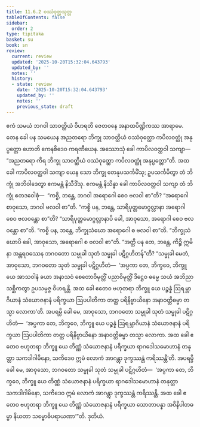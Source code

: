 ```yaml
---
title: 11.6.2 ဝဿံဝုတ္ထသုတ္တ
tableOfContents: false
sidebar:
  order: 2
type: tipitaka
basket: su
book: sn
review:
  current: review
  updated: '2025-10-20T15:32:04.643793'
  updated_by: ''
  notes: ''
  history:
  - state: review
    date: '2025-10-20T15:32:04.643793'
    updated_by: ''
    notes: ''
    previous_state: draft
---
```



<DynamicBreadcrumb />


<ReviewStatus review={frontmatter.review} showDetails={true} />

<HypothesisAnnotation frontmatter={frontmatter} />

<Division number="1048" book="sn" e="ch" v="18" p="435">

<Paragraph number="2097" book="sn">
ဧကံ သမယံ ဘဂဝါ သာဝတ္ထိယံ ဝိဟရတိ ဇေတဝနေ အနာထပိဏ္ဍိကဿ အာရာမေ. တေန ခေါ ပန သမယေန အညတရော ဘိက္ခု သာဝတ္ထိယံ ဝဿံဝုတ္ထော ကပိလဝတ္ထုံ အနုပ္ပတ္တော ဟောတိ ကေနစိဒေဝ ကရဏီယေန. အဿောသုံ ခေါ ကာပိလဝတ္ထဝါ သကျာ—  “အညတရော ကိရ ဘိက္ခု သာဝတ္ထိယံ ဝဿံဝုတ္ထော ကပိလဝတ္ထုံ အနုပ္ပတ္တော”တိ.
</Paragraph>

<Paragraph number="2098" book="sn">
အထ ခေါ ကာပိလဝတ္ထဝါ သကျာ ယေန သော ဘိက္ခု တေနုပသင်္ကမိံသု; ဥပသင်္ကမိတွာ တံ ဘိက္ခုံ အဘိဝါဒေတွာ ဧကမန္တံ နိသီဒိံသု. ဧကမန္တံ နိသိန္နာ ခေါ ကာပိလဝတ္ထဝါ သကျာ တံ ဘိက္ခုံ ဧတဒဝေါစုံ—  “ကစ္စိ, ဘန္တေ, ဘဂဝါ အရောဂေါ စေဝ ဗလဝါ စာ”တိ? “အရောဂေါ စာဝုသော, ဘဂဝါ ဗလဝါ စာ”တိ.
</Paragraph>

<Paragraph number="2099" book="sn">
“ကစ္စိ ပန, ဘန္တေ, သာရိပုတ္တမောဂ္ဂလ္လာနာ အရောဂါ စေဝ ဗလဝန္တော စာ”တိ? “သာရိပုတ္တမောဂ္ဂလ္လာနာပိ ခေါ, အာဝုသော, အရောဂါ စေဝ ဗလဝန္တော စာ”တိ.
</Paragraph>

<Paragraph number="2100" book="sn">
“ကစ္စိ ပန, ဘန္တေ, ဘိက္ခုသံဃော အရောဂေါ စ ဗလဝါ စာ”တိ. “ဘိက္ခုသံဃောပိ ခေါ, အာဝုသော, အရောဂေါ စ ဗလဝါ စာ”တိ.
</Paragraph>

<Paragraph number="2101" book="sn">
“အတ္ထိ ပန တေ, ဘန္တေ, ကိဉ္စိ ဣမိနာ အန္တရဝဿေန ဘဂဝတော သမ္မုခါ သုတံ သမ္မုခါ ပဋိဂ္ဂဟိတန်”တိ? “သမ္မုခါ မေတံ, အာဝုသော, ဘဂဝတော သုတံ သမ္မုခါ ပဋိဂ္ဂဟိတံ—  ‘အပ္ပကာ တေ, ဘိက္ခဝေ, ဘိက္ခူ ယေ အာသဝါနံ ခယာ အနာသဝံ စေတောဝိမုတ္တိံ ပညာဝိမုတ္တိံ ဒိဋ္ဌေဝ ဓမ္မေ သယံ အဘိညာ သစ္ဆိကတွာ ဥပသမ္ပဇ္ဇ ဝိဟရန္တိ. အထ ခေါ ဧတေဝ ဗဟုတရာ ဘိက္ခူ ယေ ပဉ္စန္နံ ဩရမ္ဘာဂိယာနံ သံယောဇနာနံ ပရိက္ခယာ ဩပပါတိကာ တတ္ထ ပရိနိဗ္ဗာယိနော အနာဝတ္တိဓမ္မာ တသ္မာ လောကာ’တိ.
</Paragraph>

<Paragraph number="2102" book="sn">
အပရမ္ပိ ခေါ မေ, အာဝုသော, ဘဂဝတော သမ္မုခါ သုတံ သမ္မုခါ ပဋိဂ္ဂဟိတံ—  ‘အပ္ပကာ တေ, ဘိက္ခဝေ, ဘိက္ခူ ယေ ပဉ္စန္နံ ဩရမ္ဘာဂိယာနံ သံယောဇနာနံ ပရိက္ခယာ ဩပပါတိကာ တတ္ထ ပရိနိဗ္ဗာယိနော အနာဝတ္တိဓမ္မာ တသ္မာ လောကာ. အထ ခေါ ဧတေဝ ဗဟုတရာ ဘိက္ခူ ယေ တိဏ္ဏံ သံယောဇနာနံ ပရိက္ခယာ ရာဂဒေါသမောဟာနံ တနုတ္တာ သကဒါဂါမိနော, သကိဒေဝ ဣမံ လောကံ အာဂန္တွာ ဒုက္ခဿန္တံ ကရိဿန္တီ’တိ.
</Paragraph>

<Paragraph number="2103" book="sn">
အပရမ္ပိ ခေါ မေ, အာဝုသော, ဘဂဝတော သမ္မုခါ သုတံ သမ္မုခါ ပဋိဂ္ဂဟိတံ—  ‘အပ္ပကာ တေ, ဘိက္ခဝေ, ဘိက္ခူ ယေ တိဏ္ဏံ သံယောဇနာနံ ပရိက္ခယာ ရာဂဒေါသမောဟာနံ တနုတ္တာ သကဒါဂါမိနော, သကိဒေဝ ဣမံ လောကံ အာဂန္တွာ ဒုက္ခဿန္တံ ကရိဿန္တိ. အထ ခေါ ဧတေဝ ဗဟုတရာ ဘိက္ခူ ယေ တိဏ္ဏံ သံယောဇနာနံ ပရိက္ခယာ သောတာပန္နာ အဝိနိပါတဓမ္မာ နိယတာ သမ္ဗောဓိပရာယဏာ’”တိ.

</Paragraph>
</Division>

<Paragraph number="2104" type="center" book="sn">
ဒုတိယံ.
</Paragraph>